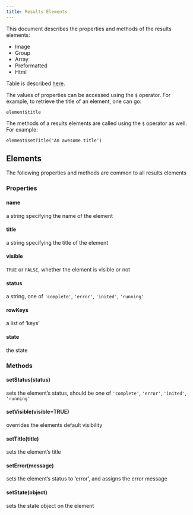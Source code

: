 ```yaml
---
title: Results Elements
---
```


This document describes the properties and methods of the results elements:

 - Image
 - Group
 - Array
 - Preformatted
 - Html

Table is described [here](api_table.html).

The values of properties can be accessed using the `$` operator. For example, to retrieve the title of an element, one can go:

```
element$title
```

The methods of a results elements are called using the `$` operator as well. For example:

```
element$setTitle('An awesome title')
```

## Elements

The following properties and methods are common to all results elements

### Properties

#### name

a string specifying the name of the element

#### title

a string specifying the title of the element

#### visible

`TRUE` or `FALSE`, whether the element is visible or not

#### status

a string, one of `'complete'`, `'error'`, `'inited'`, `'running'`

#### rowKeys

a list of 'keys'

#### state

the state

### Methods

#### setStatus(status)

sets the element's status, should be one of `'complete'`, `'error'`, `'inited'`, `'running'`

#### setVisible(visible=TRUE)

overrides the elements default visibility

#### setTitle(title)

sets the element's title

#### setError(message)

sets the element's status to 'error', and assigns the error message

#### setState(object)

sets the state object on the element


